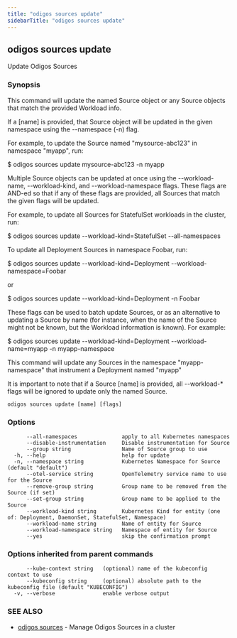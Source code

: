```yaml
---
title: "odigos sources update"
sidebarTitle: "odigos sources update"
---
```

## odigos sources update

Update Odigos Sources

### Synopsis

This command will update the named Source object or any Source objects that match the provided Workload info.

If a [name] is provided, that Source object will be updated in the given namespace using the --namespace (-n) flag.

For example, to update the Source named "mysource-abc123" in namespace "myapp", run:

$ odigos sources update mysource-abc123 -n myapp <flags>

Multiple Source objects can be updated at once using the --workload-name, --workload-kind, and --workload-namespace flags.
These flags are AND-ed so that if any of these flags are provided, all Sources that match the given flags will be updated.

For example, to update all Sources for StatefulSet workloads in the cluster, run:

$ odigos sources update --workload-kind=StatefulSet --all-namespaces <flags>

To update all Deployment Sources in namespace Foobar, run:

$ odigos sources update --workload-kind=Deployment --workload-namespace=Foobar <flags>

or

$ odigos sources update --workload-kind=Deployment -n Foobar <flags>

These flags can be used to batch update Sources, or as an alternative to updating a Source by name (for instance, when
the name of the Source might not be known, but the Workload information is known). For example:

$ odigos sources update --workload-kind=Deployment --workload-name=myapp -n myapp-namespace <flags>

This command will update any Sources in the namespace "myapp-namespace" that instrument a Deployment named "myapp"

It is important to note that if a Source [name] is provided, all --workload-* flags will be ignored to update only the named Source.


```
odigos sources update [name] [flags]
```

### Options

```
      --all-namespaces              apply to all Kubernetes namespaces
      --disable-instrumentation     Disable instrumentation for Source
      --group string                Name of Source group to use
  -h, --help                        help for update
  -n, --namespace string            Kubernetes Namespace for Source (default "default")
      --otel-service string         OpenTelemetry service name to use for the Source
      --remove-group string         Group name to be removed from the Source (if set)
      --set-group string            Group name to be applied to the Source
      --workload-kind string        Kubernetes Kind for entity (one of: Deployment, DaemonSet, StatefulSet, Namespace)
      --workload-name string        Name of entity for Source
      --workload-namespace string   Namespace of entity for Source
      --yes                         skip the confirmation prompt
```

### Options inherited from parent commands

```
      --kube-context string   (optional) name of the kubeconfig context to use
      --kubeconfig string     (optional) absolute path to the kubeconfig file (default "KUBECONFIG")
  -v, --verbose               enable verbose output
```

### SEE ALSO

* [odigos sources](/cli/odigos_sources)	 - Manage Odigos Sources in a cluster